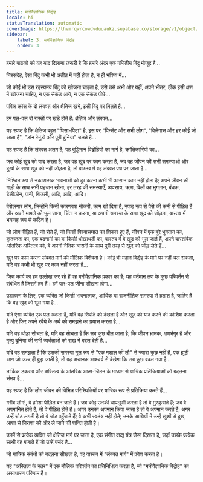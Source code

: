 ```yaml
---
title: मनोवैज्ञानिक विद्रोह
locale: hi
statusTranslation: automatic
coverImage: https://lhvmrqwrcowdvduuaukz.supabase.co/storage/v1/object/public/strapi-uploads/small_cover-tratado-de-psicologia-revolucionaria.webp-5e15e1cec4e0ebebcde5d7fc7565d8fd.webp
sidebar:
    label: 3. मनोवैज्ञानिक विद्रोह
    order: 3
---
```

हमारे पाठकों को यह याद दिलाना ज़रूरी है कि हमारे अंदर एक गणितीय बिंदु मौजूद है...

निस्संदेह, ऐसा बिंदु कभी भी अतीत में नहीं होता है, न ही भविष्य में...

जो कोई भी उस रहस्यमय बिंदु को खोजना चाहता है, उसे उसे अभी और यहीं, अपने भीतर, ठीक इसी क्षण में खोजना चाहिए, न एक सेकंड आगे, न एक सेकंड पीछे...

पवित्र क्रॉस के दो लंबवत और क्षैतिज खंभे, इसी बिंदु पर मिलते हैं...

हम पल-पल दो रास्तों पर खड़े होते हैं: क्षैतिज और लंबवत...

यह स्पष्ट है कि क्षैतिज बहुत "घिसा-पिटा" है, इस पर "विन्सेंट और सभी लोग", "विलेगास और हर कोई जो आता है", "डॉन रेमुंडो और पूरी दुनिया" चलते हैं...

यह स्पष्ट है कि लंबवत अलग है; यह बुद्धिमान विद्रोहियों का मार्ग है, क्रांतिकारियों का...

जब कोई खुद को याद करता है, जब वह खुद पर काम करता है, जब वह जीवन की सभी समस्याओं और दुखों के साथ खुद को नहीं जोड़ता है, तो वास्तव में वह लंबवत पथ पर जाता है...

निश्चित रूप से नकारात्मक भावनाओं को दूर करना कभी भी आसान काम नहीं होता है; अपने जीवन की गाड़ी के साथ सभी पहचान खोना; हर तरह की समस्याएँ, व्यवसाय, ऋण, बिलों का भुगतान, बंधक, टेलीफ़ोन, पानी, बिजली, आदि, आदि, आदि।

बेरोज़गार लोग, जिन्होंने किसी कारणवश नौकरी, काम खो दिया है, स्पष्ट रूप से पैसे की कमी से पीड़ित हैं और अपने मामले को भूल जाना, चिंता न करना, या अपनी समस्या के साथ खुद को जोड़ना, वास्तव में भयावह रूप से कठिन है।

जो लोग पीड़ित हैं, जो रोते हैं, जो किसी विश्वासघात का शिकार हुए हैं, जीवन में एक बुरे भुगतान का, कृतघ्नता का, एक बदनामी का या किसी धोखाधड़ी का, वास्तव में वे खुद को भूल जाते हैं, अपने वास्तविक आंतरिक अस्तित्व को, वे अपनी नैतिक त्रासदी के साथ पूरी तरह से खुद को जोड़ लेते हैं...

खुद पर काम करना लंबवत मार्ग की मौलिक विशेषता है। कोई भी महान विद्रोह के मार्ग पर नहीं चल सकता, यदि वह कभी भी खुद पर काम नहीं करता है...

जिस कार्य का हम उल्लेख कर रहे हैं वह मनोवैज्ञानिक प्रकार का है; यह वर्तमान क्षण के कुछ परिवर्तन से संबंधित है जिसमें हम हैं। हमें पल-पल जीना सीखना होगा...

उदाहरण के लिए, एक व्यक्ति जो किसी भावनात्मक, आर्थिक या राजनीतिक समस्या से हताश है, जाहिर है कि वह खुद को भूल गया है...

यदि ऐसा व्यक्ति एक पल रुकता है, यदि वह स्थिति को देखता है और खुद को याद करने की कोशिश करता है और फिर अपने रवैये के अर्थ को समझने का प्रयास करता है...

यदि वह थोड़ा सोचता है, यदि वह सोचता है कि सब कुछ बीत जाता है; कि जीवन भ्रामक, क्षणभंगुर है और मृत्यु दुनिया की सभी व्यर्थताओं को राख में बदल देती है...

यदि वह समझता है कि उसकी समस्या मूल रूप से "एक मशाल की लौ" से ज्यादा कुछ नहीं है, एक झूठी आग जो जल्द ही बुझ जाती है, तो वह अचानक आश्चर्य से देखेगा कि सब कुछ बदल गया है...

तार्किक टकराव और अस्तित्व के आंतरिक आत्म-चिंतन के माध्यम से यांत्रिक प्रतिक्रियाओं को बदलना संभव है...

यह स्पष्ट है कि लोग जीवन की विभिन्न परिस्थितियों पर यांत्रिक रूप से प्रतिक्रिया करते हैं...

गरीब लोग!, वे हमेशा पीड़ित बन जाते हैं। जब कोई उनकी चापलूसी करता है तो वे मुस्कुराते हैं; जब वे अपमानित होते हैं, तो वे पीड़ित होते हैं। अगर उनका अपमान किया जाता है तो वे अपमान करते हैं; अगर उन्हें चोट लगती है तो वे चोट पहुँचाते हैं; वे कभी स्वतंत्र नहीं होते; उनके साथियों में उन्हें खुशी से दुख, आशा से निराशा की ओर ले जाने की शक्ति होती है।

उनमें से प्रत्येक व्यक्ति जो क्षैतिज मार्ग पर जाता है, एक संगीत वाद्य यंत्र जैसा दिखता है, जहाँ उसके प्रत्येक साथी वह बजाते हैं जो उन्हें पसंद है...

जो यांत्रिक संबंधों को बदलना सीखता है, वह वास्तव में "लंबवत मार्ग" में प्रवेश करता है।

यह "अस्तित्व के स्तर" में एक मौलिक परिवर्तन का प्रतिनिधित्व करता है, जो "मनोवैज्ञानिक विद्रोह" का असाधारण परिणाम है।

